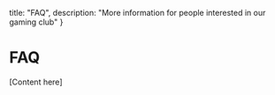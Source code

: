 
  title: "FAQ",
  description: "More information for people interested in our gaming club"
}

# FAQ

[Content here]

